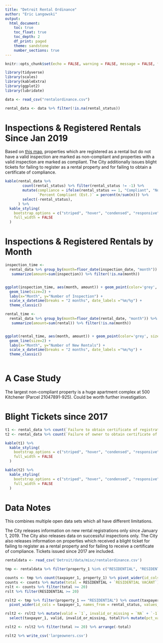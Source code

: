 ```yaml
---
title: "Detroit Rental Ordinance"
author: "Eric Langowski"
output:
  html_document:
    toc: true
    toc_float: true
    toc_depth: 2
    df_print: paged
    theme: sandstone
    number_sections: true
---
```


```r
knitr::opts_chunk$set(echo = FALSE, warning = FALSE, message = FALSE, fig.width = 7, fig.height = 5)

library(tidyverse)
library(scales)
library(kableExtra)
library(ggplot2)
library(lubridate)

data <- read_csv("rentalordinance.csv")

rental_data <- data %>% filter(!is.na(rental_status))
```

# Inspections & Registered Rentals Since Jan 2019

Based on [this map](https://detroitmi.gov/webapp/rental-map), properties which are registered as a rental but do not have a valid inspection are marked as non-compliant and properties with a valid inspection are marked as compliant. The City additionally issues blight tickets for failing to register as a rental property and for failing to obtain a certificate of compliance.


```r
kable(rental_data %>% 
        count(rental_status) %>% filter(rental_status != -1) %>%
        mutate(compliance = ifelse(rental_status == 1, "Compliant", "Non-compliant"),
               `Percent Compliant (Est.)` = percent(n/sum(n))) %>%
        select(-rental_status),
      ) %>%
  kable_styling(
    bootstrap_options = c("striped", "hover", "condensed", "responsive"),
    full_width = FALSE
  )
```



# Inspections & Registered Rentals by Month

```r
inspection_time <- 
  rental_data %>% group_by(month=floor_date(inspection_date, "month")) %>%
   summarize(amount=sum(inspection)) %>% filter(!is.na(month))


ggplot(inspection_time, aes(month, amount)) + geom_point(color='grey', size=3) +
  geom_line(size=2) + 
  labs(x="Month", y="Number of Inspection") +
  scale_x_datetime(breaks = "2 months", date_labels ="%m/%y") +
  theme_classic() 

rental_time <- 
  rental_data %>% group_by(month=floor_date(rental_date, "month")) %>%
   summarize(amount=sum(rental)) %>% filter(!is.na(month))


ggplot(rental_time, aes(month, amount)) + geom_point(color='grey', size=3) +
  geom_line(size=2) + 
  labs(x="Month", y="Number of New Rentals") +
  scale_x_datetime(breaks = "2 months", date_labels ="%m/%y") +
  theme_classic() 
  
```

# A Case Study

The largest non-compliant property is a huge apartment complex at 500 Kitchener (Parcel 21047891-925). Could be worth further investigation.

# Blight Tickets since 2017

```r
t1 <- rental_data %>% count(`Failure to obtain certificate of registration for rental property`) %>% filter(`Failure to obtain certificate of registration for rental property` == 1)
t2 <- rental_data %>% count(`Failure of owner to obtain certificate of compliance`) %>% filter(`Failure of owner to obtain certificate of compliance` == 1)

kable(t1) %>%
  kable_styling(
    bootstrap_options = c("striped", "hover", "condensed", "responsive"),
    full_width = FALSE
  )

kable(t2) %>%
  kable_styling(
    bootstrap_options = c("striped", "hover", "condensed", "responsive"),
    full_width = FALSE
  )
```




# Data Notes

This combines multiple open data sets which all have different limitations.

The City releases information on new rental registrations only since January 1, 2019. The City also releases data on successful inspections only. The City also releases information on properties which received a blight ticket for failing to register as a rental property and for failing to receive a certificate of compliance. Tickets issued since 2017 are included.


```r
rentaldata <- read_csv('Detroit/data/misc/rentalordinance.csv')

tmp <- rentaldata %>% filter(property_1 %in% c("RESIDENTIAL", "RESIDENTIAL VACANT")) 

counts <- tmp %>% count(taxpayer_1, property_1) %>% pivot_wider(id_cols = taxpayer_1, names_from = property_1, values_from=n, values_fill=0)
counts <- counts %>% mutate(total = RESIDENTIAL + `RESIDENTIAL VACANT`)
rslt <- counts %>% filter(total >= 20)
rslt %>% filter(RESIDENTIAL >= 20)

rslt2 <- tmp %>% filter(property_1 == "RESIDENTIAL") %>% count(taxpayer_1, rental_status) %>% 
  pivot_wider(id_cols = taxpayer_1, names_from = rental_status, values_from=n, values_fill=0)

rslt2 <- rslt2 %>% mutate(valid = `1`, invalid_or_missing = `NA` + `-1` + `0`, total=valid+invalid_or_missing) %>% 
  select(taxpayer_1, valid, invalid_or_missing, total)%>% mutate(pct_valid = valid/total)

rslt2 <- rslt2 %>% filter(total >= 20) %>% arrange(-total)

rslt2 %>% write_csv('largeowners.csv')

```


